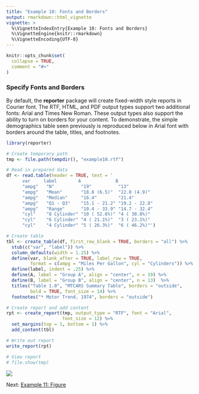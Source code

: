 ```yaml
---
title: "Example 10: Fonts and Borders"
output: rmarkdown::html_vignette
vignette: >
  %\VignetteIndexEntry{Example 10: Fonts and Borders}
  %\VignetteEngine{knitr::rmarkdown}
  %\VignetteEncoding{UTF-8}
---
```


```r
knitr::opts_chunk$set(
  collapse = TRUE,
  comment = "#>"
)
```

### Specify Fonts and Borders

By default, the **reporter** package will create fixed-width style reports 
in Courier font. The RTF, HTML, and PDF output types support 
two additional fonts: Arial and 
Times New Roman.  These output types also support the ability 
to turn on borders for your content.  To demonstrate, the simple demographics 
table seen previously is reproduced below in Arial font with borders 
around the table, titles, and footnotes.

```r
library(reporter)

# Create temporary path
tmp <- file.path(tempdir(), "example10.rtf")

# Read in prepared data
df <- read.table(header = TRUE, text = '
      var     label        A             B          
      "ampg"   "N"          "19"          "13"         
      "ampg"   "Mean"       "18.8 (6.5)"  "22.0 (4.9)" 
      "ampg"   "Median"     "16.4"        "21.4"       
      "ampg"   "Q1 - Q3"    "15.1 - 21.2" "19.2 - 22.8"
      "ampg"   "Range"      "10.4 - 33.9" "14.7 - 32.4"
      "cyl"    "8 Cylinder" "10 ( 52.6%)" "4 ( 30.8%)" 
      "cyl"    "6 Cylinder" "4 ( 21.1%)"  "3 ( 23.1%)" 
      "cyl"    "4 Cylinder" "5 ( 26.3%)"  "6 ( 46.2%)"')

# Create table
tbl <- create_table(df, first_row_blank = TRUE, borders = "all") %>% 
  stub(c("var", "label")) %>% 
  column_defaults(width = 1.25) %>% 
  define(var, blank_after = TRUE, label_row = TRUE, 
         format = c(ampg = "Miles Per Gallon", cyl = "Cylinders")) %>% 
  define(label, indent = .25) %>% 
  define(A, label = "Group A", align = "center", n = 19) %>% 
  define(B, label = "Group B", align = "center", n = 13)  %>% 
  titles("Table 1.0", "MTCARS Summary Table", borders = "outside",
         bold = TRUE, font_size = 14) %>% 
  footnotes("* Motor Trend, 1974", borders = "outside")

# Create report and add content
rpt <- create_report(tmp, output_type = "RTF", font = "Arial", 
                     font_size = 12) %>% 
  set_margins(top = 1, bottom = 1) %>%
  add_content(tbl)

# Write out report
write_report(rpt)

# View report
# file.show(tmp)

```
<img src="../man/images/fonts.png"/>


Next: [Example 11: Figure](reporter-figure.html)

